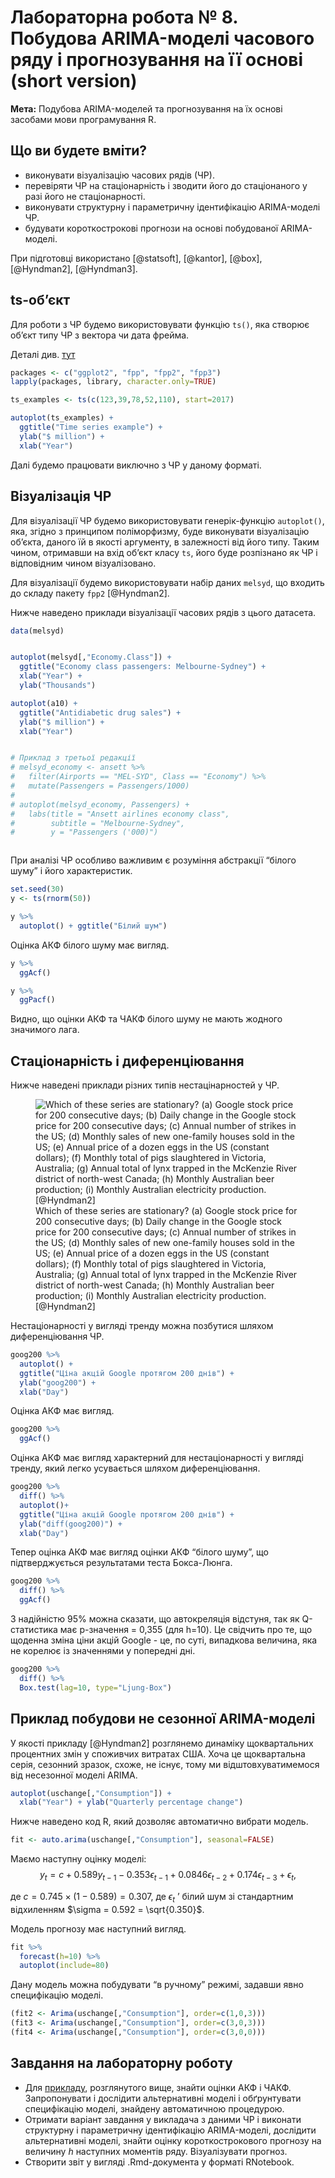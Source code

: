 # Лабораторна робота № 8. Побудова ARIMA-моделі часового ряду і прогнозування на її основі (short version) {#lab_8}

__Мета:__ Подубова ARIMA-моделей та прогнозування на їх основі засобами мови програмування R. 


## Що ви будете вміти?

* виконувати візуалізацію  часових рядів (ЧР).
* перевіряти ЧР на стаціонарність і зводити його до стаціонаного у разі його не стаціонарності.
* виконувати структурну і параметричну ідентифікацію ARIMA-моделі ЧР.
* будувати короткострокові прогнози на основі побудованої ARIMA-моделі.



При підготовці використано [@statsoft], [@kantor], [@box], [@Hyndman2], [@Hyndman3].

## ts-об'єкт

Для роботи з ЧР будемо використовувати функцію `ts()`, яка створює об'єкт типу ЧР з вектора чи дата фрейма. 

Деталі див. [тут](https://otexts.com/fpp2/ts-objects.html)


```r
packages <- c("ggplot2", "fpp", "fpp2", "fpp3")
lapply(packages, library, character.only=TRUE)
```


```r
ts_examples <- ts(c(123,39,78,52,110), start=2017)

autoplot(ts_examples) +
  ggtitle("Time series example") +
  ylab("$ million") +
  xlab("Year")

```

Далі будемо працювати виключно з ЧР у даному форматі.


## Візуалізація ЧР

Для візуалізації ЧР будемо використовувати генерік-функцію `autoplot()`, яка, згідно з принципом поліморфизму, буде виконувати візуалізацію об'єкта, даного їй в якості аргументу, в залежності від його типу. Таким чином, отримавши на вхід об'єкт класу `ts`, його буде розпізнано як ЧР і відповідним чином візуалізовано.  

Для візуалізації будемо використовувати набір даних `melsyd`, що входить до складу пакету `fpp2` [@Hyndman2].  

Нижче наведено приклади візуалізації часових рядів з цього датасета.

```r

data(melsyd)


autoplot(melsyd[,"Economy.Class"]) +
  ggtitle("Economy class passengers: Melbourne-Sydney") +
  xlab("Year") +
  ylab("Thousands")

autoplot(a10) +
  ggtitle("Antidiabetic drug sales") +
  ylab("$ million") +
  xlab("Year")


# Приклад з третьої редакції
# melsyd_economy <- ansett %>%
#   filter(Airports == "MEL-SYD", Class == "Economy") %>%
#   mutate(Passengers = Passengers/1000)
# 
# autoplot(melsyd_economy, Passengers) +
#   labs(title = "Ansett airlines economy class",
#        subtitle = "Melbourne-Sydney",
#        y = "Passengers ('000)")



```

При аналізі ЧР особливо важливим є розуміння абстракції "білого шуму" і його характеристик.  

```r
set.seed(30)
y <- ts(rnorm(50))

y %>% 
  autoplot() + ggtitle("Білий шум")
```

Оцінка АКФ білого шуму має вигляд.  

```r
y %>% 
  ggAcf()

y %>% 
  ggPacf()
```

Видно, що оцінки АКФ та ЧАКФ білого шуму не мають жодного значимого лага.  


## Стаціонарність і диференціювання


Нижче наведені приклади різних типів нестацінарностей у ЧР.

![Which of these series are stationary? (a) Google stock price for 200 consecutive days; (b) Daily change in the Google stock price for 200 consecutive days; (c) Annual number of strikes in the US; (d) Monthly sales of new one-family houses sold in the US; (e) Annual price of a dozen eggs in the US (constant dollars); (f) Monthly total of pigs slaughtered in Victoria, Australia; (g) Annual total of lynx trapped in the McKenzie River district of north-west Canada; (h) Monthly Australian beer production; (i) Monthly Australian electricity production. [@Hyndman2] ](image/stationary-1.png)

Нестаціонарності у вигляді тренду можна позбутися шляхом диференціювання ЧР. 

```r
goog200 %>% 
  autoplot() + 
  ggtitle("Ціна акцій Google протягом 200 днів") +
  ylab("goog200") +
  xlab("Day")

```


Оцінка АКФ має вигляд.

```r
goog200 %>% 
  ggAcf()
```

Оцінка АКФ має вигляд характерний для нестаціонарності у вигляді тренду, який легко усувається шляхом диференціювання.

```r
goog200 %>% 
  diff() %>% 
  autoplot()+ 
  ggtitle("Ціна акцій Google протягом 200 днів") +
  ylab("diff(goog200)") +
  xlab("Day")

```

Тепер оцінка АКФ має вигляд оцінки АКФ "білого шуму", що підтверджується результатами теста Бокса-Люнга.

```r
goog200 %>% 
  diff() %>% 
  ggAcf()
```

З надійністю 95% можна сказати, що автокреляція відстуня, так як Q-статистика має р-значення = 0,355 (для h=10). Це свідчить про те, що щоденна зміна ціни акцій Google - це, по суті, випадкова величина, яка не корелює із значеннями у попередні дні.

```r

goog200 %>% 
  diff() %>% 
  Box.test(lag=10, type="Ljung-Box")
```


## Приклад побудови не сезонної ARIMA-моделі {#example}

У якості прикладу [@Hyndman2] розглянемо динаміку щоквартальних процентних змін у споживчих витратах США. Хоча це щоквартальна серія, сезонний зразок, схоже, не існує, тому ми відштовхуватимемося від несезонної моделі ARIMA. 

```r
autoplot(uschange[,"Consumption"]) +
  xlab("Year") + ylab("Quarterly percentage change")
```

Нижче наведено  код R, який дозволяє автоматично вибрати модель.  

```r
fit <- auto.arima(uschange[,"Consumption"], seasonal=FALSE)

```


Маємо наступну оцінку моделі: $$y_t = c + 0.589 y_{t-1} - 0.353 \epsilon_{t-1} + 0.0846 \epsilon_{t-2} + 0.174 \epsilon_{t-3} + \epsilon_t, $$

де $c = 0.745 × (1 − 0.589) = 0.307$, де $\epsilon_t$ ' білий шум зі стандартним відхиленням $\sigma = 0.592 = \sqrt{0.350}$.

Модель прогнозу має наступний вигляд.

```r
fit %>% 
  forecast(h=10) %>% 
  autoplot(include=80)
```

 
Дану модель можна побудувати "в ручному" режимі, задавши явно специфікацію моделі.  

```r
(fit2 <- Arima(uschange[,"Consumption"], order=c(1,0,3)))
(fit3 <- Arima(uschange[,"Consumption"], order=c(3,0,3)))
(fit4 <- Arima(uschange[,"Consumption"], order=c(3,0,0)))

```


## Завдання на лабораторну роботу

* Для [прикладу](#example), розглянутого вище, знайти оцінки АКФ і ЧАКФ. Запропонувати і дослідити альтернативні моделі і обґрунтувати специфікацію моделі, знайдену автоматичною процедурою.
* Отримати варіант завдання у викладача з даними ЧР і виконати структурну і параметричну ідентифікацію ARIMA-моделі, дослідити альтернативні моделі, знайти оцінку короткострокового прогнозу на величину $h$ наступних моментів ряду. Візуалізувати прогноз.
* Створити звіт у вигляді .Rmd-документа у форматі RNotebook.



